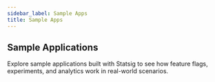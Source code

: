 ```yaml
---
sidebar_label: Sample Apps
title: Sample Apps
---
```



## Sample Applications

Explore sample applications built with Statsig to see how feature flags, experiments, and analytics work in real-world scenarios.

<div
  style={{
    paddingBottom: "20px",
  }}
>
  <ChatBar placeholder="What would you like to build..." />
</div>
<div
  style={{
    display: "grid",
    gridTemplateColumns: "repeat(auto-fit, 1fr)",
    paddingLeft: "16px",
    paddingRight: "16px",
  }}
>
  <ChatBar placeholder="What would you like to build..." />
</div>
<div
  style={{
    display: "grid",
    gridTemplateColumns: "repeat(auto-fit, minmax(300px, 1fr))",
  }}
>
  <SampleAppCard
    title="TaskMaster Pro A/B Testing"
    link="https://statsig.sampleapp.ai/share/zBrBQANriSlxaDy1VU-3j"
    image="/img/sample-apps/taskmaster.png"
  ></SampleAppCard>
  <SampleAppCard
    title="Marketing Tips Blog A/B Testing"
    link="https://statsig.sampleapp.ai/share/RYOtIEcwyiC0eisSiDqZR"
    image="/img/sample-apps/marketing-tips.png"
  ></SampleAppCard>
  <SampleAppCard
    title="Ecommerce Application"
    link="https://statsig.sampleapp.ai/share/St0bryK_ih8NvCbNVxfm4"
    image="/img/sample-apps/tech-e-comm.png"
  ></SampleAppCard>
  <SampleAppCard
    title="Content Recommendation Optimization"
    link="https://statsig.sampleapp.ai/share/W7b27kGUNeyqU80g85uDE"
    image="/img/sample-apps/social-stream.png"
  ></SampleAppCard>
  <SampleAppCard
    title="Banking Dashboard Analytics"
    link="https://statsig.sampleapp.ai/share/ZDjbSTm5WIqXMfqck536u"
    image="/img/sample-apps/banking.png"
  ></SampleAppCard>
  <SampleAppCard
    title="Patient-Provider Appointment Portal"
    link="https://statsig.sampleapp.ai/share/6xJNjOhdibsLL2J35X7xL"
    image="/img/sample-apps/healthcare.png"
  ></SampleAppCard>
  <SampleAppCard
    title="Snake Game"
    link="https://statsig.sampleapp.ai/share/ZMpNCj-5c2v3MCOgV99H0"
    image="/img/sample-apps/snake.png"
  ></SampleAppCard>
  <SampleAppCard
    title="E-commerce A/B Testing"
    link="https://statsig.sampleapp.ai/share/9uXb7yq2eJM4KWRkiuHj1"
    image="/img/sample-apps/buy-now-experiment.png"
  ></SampleAppCard>
</div>
